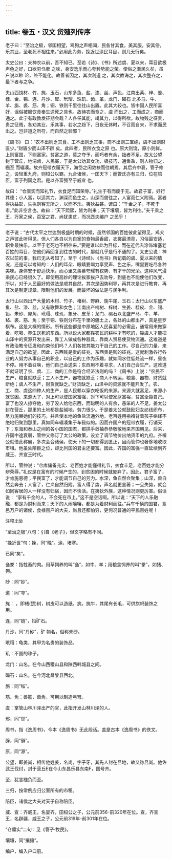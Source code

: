 ```yaml
---
---
---
```

title: 卷五・汉文 货殖列传序
---

老子曰：“至治之极，邻国相望，鸡狗之声相闻，民各甘其食，美其服，安其俗，乐其业，至老死不相往来。”必用此为务，挽近世涂民耳目，则几无行矣。

太史公曰：夫神农以前，吾不知已。至若《诗》、《书》所述虞、夏以来，耳目欲极声色之好，口欲穷刍豢 之味，身安逸乐而心夸矜势能之荣。使俗之渐民久矣，虽户说以眇 论，终不能化。故善者因之，其次利道 之，其次教诲之，其次整齐之，最下者与之争。

夫山西饶材、竹、旄、玉石，山东多鱼、盐、漆、丝、声色，江南出棻、梓、姜、桂、金、锡、连、丹沙、犀、玳瑁、珠玑、齿、革，龙门、碣石 北多马、牛、羊、旃、裘、筋、角；铜、铁则千里往往山出置。此其大较也。皆中国人民所喜好，谣俗被服饮食奉生送死之具也。故待农而食之，虞 而出之，工而成之，商而通之。此宁有政教发征期会哉？人各任其能，竭其力，以得所欲。故物贱之征贵，贵之征贱，各劝其业，乐其事，若水之趋下，日夜无休时，不召而自来，不求而民出之。岂非道之所符，而自然之验邪？

《周书》 曰：“农不出则乏其食，工不出则乏其事，商不出则三宝绝，虞不出则财匮少。”财匮少而山泽不辟 矣。此四者，民所衣食之原 也。原大则饶，原小则鲜。上则富国，下则富家。贫富之道，莫之夺予，而巧者有余，拙者不足。故太公望 封于营丘，地潟卤，人民寡，于是太公劝其女功，极技巧，通鱼盐，则人物归之， 繦至 而辐凑。故齐冠带衣履天下，海岱之闲敛袂而往朝焉。其后齐中衰，管子修之，设轻重九府，则桓公以霸，九合诸侯，一匡天下；而管氏亦有三归，位在陪臣，富于列国之君。是以齐富强至于威宣 也。

故曰： “仓廪实而知礼节，衣食足而知荣辱。”礼生于有而废于无。故君子富，好行其德；小人富，以适其力。渊深而鱼生之，山深而兽往之，人富而仁义附焉。富者得执益彰，失执则客无所之，以而不乐。夷狄益甚。谚曰：“千金之子，不死于市。”此非空言也。故曰：“天下熙熙，皆为利来；天下壤壤，皆为利往。”夫千乘之王，万家之侯，百室之君，尚犹患贫，而况匹夫编户 之民乎！

----------------

老子说：“古代太平之世达到极盛时期的时候，虽然邻国的百姓彼此望得见，鸡犬之声彼此听得见，但人们各自以为自家的食物最香甜，衣裳最漂亮，习俗最安适，职业最快乐。以至于老死也不相往来。”要是谁以此为目标，而在近代去涂饰堵塞老百姓的耳目，使他们再回复到往古的时代，那就几乎是行不通的了。太史公说：神农以前的事，我已无从考知了。至于《诗经》、《尚书》所记载的虞、夏以来的情况，还是可以考知的：人们的耳朵、眼睛要竭力享受声、色之乐，嘴里要吃尽各种美味。身体安于舒适快乐，而心里又羡慕夸耀有权势、有才干的光荣。这种风气浸染民心已经很久了。即使用高妙的理论挨家挨户去劝导，到底也不能使他们改变，所以，对于人民最好的做法是顺其自然，其次是因势利导，再其次是进行教育，再其次是制定规章，限制他们的发展。而最坏的做法是与民争利。

太行山以西出产大量的木材、竹子、楮树、野麻、旄牛尾、玉石；太行山以东盛产鱼、盐、漆、丝，又有歌舞和女色；江南出产楠树、梓树、生姜、桂皮、金、锡、铅、朱砂、犀角、玳瑁、珠玑、象牙、皮革；龙门、碣石以北盛产马、牛、羊、毡、裘、筋、角；至于铜、铁则分布在千里的疆土上，各处的山都出产，真是星罗棋布。这是大概的情形。所有这些都是中原地区人民喜爱的必需品，通常用来做穿着、吃喝、养生送死的东西。所以说大家都靠农民的耕种才有吃的，靠虞人才能把山泽中的资源开发出来，靠工人做成各种器具，靠商人贸易使货物流通。这难道是有政治教令征发和约束他们吗？人们各按其能力干自己的工作。尽自己的力量，来满足自己的欲望。因此，东西贱是贵的征兆，东西贵是贱的征兆。这就刺激各行各业的人努力从事自己的职业，以自己的工作为乐趣，就如同水往低处流一样，昼夜不停。用不着召唤，他们自己会送来；东西用不着寻求，人们自己会生产。这难道不就证明了农、虞、工、商的工作是符合经济法则的吗？《周书》上说：“农民不生产，粮食就缺乏；工人不生产，器物就缺乏；商人不转运，粮食、器物、财货就断绝；虞人不生产，财货就缺乏。”财货缺乏，山泽中的资源就不能开发了。农、工、商、虞这四种人的生产，是人民赖以穿衣吃饭的来源。来源大就富足，来源小就贫困。来源大了，对上可以使国家富强，对下可以使家庭富裕，贫富全靠自己。富了也没人掠夺他，穷了没人给他东西，而聪明的人有余，愚笨的人不足。姜太公封在营丘，那里的土地都是盐碱地，劳力很少。于是姜太公就鼓励妇女纺线织布，尽力施展她们的技巧，并且使本地的鱼盐流通外地。老百姓用襁褓背着孩子络绎不绝地归聚到那里，真如同车辐凑集于车毂似的。因而齐国产的冠带衣履，行销天下；东海和泰山之间的各小国的国君，都拱手敛袖恭恭敬敬地来齐国朝见。后来，齐国中途衰弱，管仲又修订了太公的政策，设立了调节物价出纳货币的九府。齐桓公就借此称霸，多次会合诸侯，使天下的一切都得到匡正，因而管仲也奢侈地收取市租。他虽处陪臣之位，却比列国的君主还要富。因此，齐国的富强一直延续到齐威王、齐宣王时代。

所以，管仲说：“仓库储备充实、老百姓才能懂得礼节，衣食丰足，老百姓才能分辨荣辱。”礼仪是在富有的时候产生的，到贫困的时候就废弃了。因此，君子富了，才肯施恩德；平民富了，才能调节自己的劳力。水深，鱼自然会聚集；山深，兽自然会奔去；人富了，仁义自然归附。富人得了势，声名就更显著；一旦失势，就会如同客居的人一样没有归宿，因而不快活。在夷狄外族，这种情况则更厉害。俗话说： “家有千金的人，不会死在市上。”这不是空话啊。所以说：“天下的人乐融融，都是为财利而来；天下的人闹嚷嚷，都是为着财利而往。”兵车千辆的国君，食邑万户的诸侯，食禄百户的大夫，尚且还都怕穷，更何况普通的平民百姓呢！

注释出处

“至治之极”八句：引自《老子》，但文字略有不同。

“挽近世”句：挽，同“晚”。涂，堵塞。

已同“矣”。

刍豢：指牲畜的肉。用草饲养的叫“刍”，如牛、羊；用粮食饲养的叫“豢”，如猪、狗。

眇：同“妙”。

道：同“导”。

旄： ，即楮(楚)树，树皮可以造纸。旄，旄牛，其尾有长毛，可供旗帜装饰之用。

连，同“链”，铅矿石。

丹沙，同“丹砂”，矿 物名，俗称朱砂。

玳瑁：龟类，其甲为名贵的装饰品。

玑：不圆的珠子。

龙门：山名。在今山西稷山县和陕西韩城县之间。

碣石：山名，在今河北昌黎县西北。

旃：同“毡”。

筋、角：兽筋，兽角，可用以制造弓弩。

虞：掌管山林川泽出产的官，此指开发山林川泽的人。

邪，同“耶”。

周书，指《逸周书》，今本《逸周书》无此段话。盖是古本《逸周书》的佚文。

辟，同“僻”。

原，同“源”。

公望，即姜尚，相传他姓姜，名尚，字子牙，其先人封在吕地，故又称吕尚。他佐武王伐纣，封于营丘E在今山东昌乐县东南F，国号齐。

至，犹言襁负而至。

三归，按常例应归公室所有的市租。

陪臣，诸侯之大夫对天子自称陪臣。

威、宣：齐威王，名婴齐，田桓公之子，公元前356-前320年在位。宣，齐宣王，名辟疆，威王之子，公元前319年-前301年在位。

“仓廪实”二句：见《管子·牧民》。

壤壤，同“攘攘”。

编户，编入户口册。

